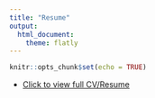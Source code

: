 ```yaml
---
title: "Resume"
output: 
  html_document: 
    theme: flatly
---
```


```r
knitr::opts_chunk$set(echo = TRUE)
```
* [Click to view full CV/Resume](./CV_2017.pdf)

